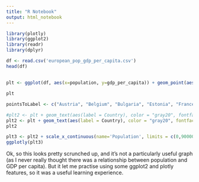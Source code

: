 ```yaml
---
title: "R Notebook"
output: html_notebook
---
```

 

```r
library(plotly)
library(ggplot2)
library(readr)
library(dplyr)

df <- read.csv('european_pop_gdp_per_capita.csv')
head(df)
```

## 
```r

 
plt <- ggplot(df, aes(x=population, y=gdp_per_capita)) + geom_point(aes(color=Country)) 

plt
```

 
```r

pointsToLabel <- c("Austria", "Belgium", "Bulgaria", "Estonia", "France", "Germany", "Italy", "Netherlands", "Spain", "United Kingdom")

#plt2 <- plt + geom_text(aes(label = Country), color = "gray20", fontface='bold', data = subset(df, Country %in% pointsToLabel),check_overlap = TRUE)
plt2 <- plt + geom_text(aes(label = Country), color = "gray20", fontface='bold',check_overlap = TRUE)
plt2

```

```r


plt3 <- plt2 + scale_x_continuous(name='Population', limits = c(0,90000000))
ggplotly(plt3)
```
Ok, so this looks pretty scrunched up, and it's not a particularly useful graph (as I never really thought there was a relationship between population and GDP per capita). But it let me practise using some ggplot2 and plotly features, so it was a useful learning experience.
